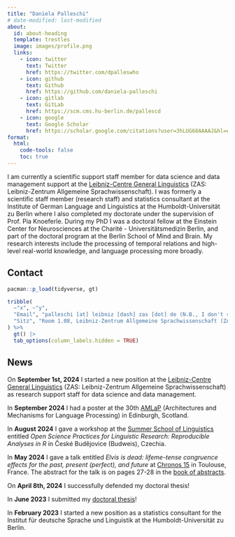 ```yaml
---
title: "Daniela Palleschi"
# date-modified: last-modified
about:
  id: about-heading
  template: trestles
  image: images/profile.png
  links:
    - icon: twitter
      text: Twitter
      href: https://twitter.com/dpalleswho
    - icon: github
      text: Github
      href: https://github.com/daniela-palleschi
    - icon: gitlab
      text: GitLab
      href: https://scm.cms.hu-berlin.de/pallescd
    - icon: google
      text: Google Scholar
      href: https://scholar.google.com/citations?user=3hLUG68AAAAJ&hl=en
format:
  html:
    code-tools: false
    toc: true
---
```


:::{#about-heading}


I am currently a scientific support staff member for data science and data management support at the [Leibniz-Centre General Linguistics](https://www.leibniz-zas.de/de/) (ZAS: Leibniz-Zentrum Allgemeine Sprachwissenschaft). I was formerly a scientific staff member (research staff) and statistics consultant at the Institute of German Language and Linguistics at the Humboldt-Universität zu Berlin where I also completed my doctorate under the supervision of Prof. Pia Knoeferle. During my PhD I was a doctoral fellow at the Einstein Center for Neurosciences at the Charité - Universitätsmedizin Berlin, and part of the doctoral program at the Berlin School of Mind and Brain. My research interests include the processing of temporal relations and high-level real-world knowledge, and language processing more broadly.

## Contact

```r
pacman::p_load(tidyverse, gt)

tribble(
  ~"x", ~"y",
  "Email", "palleschi [at] leibniz [dash] zas [dot] de (N.B., I don't speak Italian!)",
  "Sitz", "Room 1.08, Leibniz-Zentrum Allgemeine Sprachwissenschaft (ZAS), Pariser Str. 1, 10719 Berlin"
) %>% 
  gt() |> 
  tab_options(column_labels.hidden = TRUE)
```

## News

On **September 1st, 2024** I started a new position at the [Leibniz-Centre General Linguistics](https://www.leibniz-zas.de/de/) (ZAS: Leibniz-Zentrum Allgemeine Sprachwissenschaft) as research support staff for data science and data management.

In **September 2024** I had a poster at the 30th [AMLaP](https://amlap2024.ed.ac.uk/) (Architectures and Mechanisms for Language Processing) in Edinburgh, Scotland.

In **August 2024** I gave a workshop at the [Summer School of Linguistics](https://ssol.ff.cuni.cz/ssol-2024/) entitled *Open Science Practices for Linguistic Research: Reproducible Analyses in R* in České Budějovice (Budweis), Czechia.

In **May 2024** I gave a talk entitled *Elvis is dead: lifeme-tense congruence effects for the past, present (perfect), and future* at [Chronos 15](https://chronos15.sciencesconf.org/) in Toulouse, France. The abstract for the talk is on pages 27-28 in the [book of abstracts](https://chronos15.sciencesconf.org/data/pages/book_chronos15.pdf).

On **April 8th, 2024** I successfully defended my doctoral thesis!

In **June 2023** I submitted my [doctoral thesis](https://twitter.com/dpalleswho/status/1671621403240480774)!

In **February 2023** I started a new position as a statistics consultant for the Institut für deutsche Sprache und Linguistik at the Humboldt-Universität zu Berlin.

:::